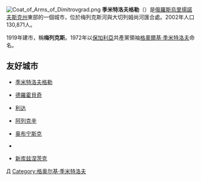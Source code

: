 {{Coord|54|14|N|49|35|E|type:city|display=title}}
[[File:Coat_of_Arms_of_Dimitrovgrad.png|right]]
'''季米特洛夫格勒'''（{{lang-ru|Димитровгра́д}}）是[[俄羅斯|俄羅斯]][[烏里揚諾夫斯克州|烏里揚諾夫斯克州]]東部的一個城市，位於梅列克斯河與大切列姆尚河匯合處。2002年人口130,871人。

1919年建市，稱'''梅列克斯'''。1972年以[[保加利亞|保加利亞]]共產黨領袖[[格奧爾基·季米特洛夫|格奧爾基·季米特洛夫]]命名。

==友好城市==
* {{BGR}}[[季米特洛夫格勒_(保加利亞)|季米特洛夫格勒]]
* {{UKR}}[[德羅霍貝奇|德羅霍貝奇]]
* {{BLR}}[[利达|利达]]
* {{RUS}}[[阿列克辛|阿列克辛]]
* {{RUS}}[[奥布宁斯克|奥布宁斯克]]
* {{TJK}}{{link-en|Qayraqqum|Qayraqqum}}
* {{RUS}}[[新库兹涅茨克|新库兹涅茨克]]
{{Ulyanovsk}}
{{Authority control}}
[[Category:烏里揚諾夫斯克州城市|Д]]
[[Category:格奥尔基·季米特洛夫|Category:格奥尔基·季米特洛夫]]